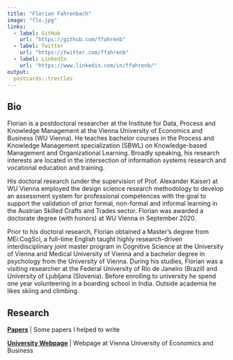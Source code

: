 ```yaml
---
title: "Florian Fahrenbach"
image: "flo.jpg"
links:
  - label: GitHub
    url: "https://github.com/ffahrenb"
  - label: Twitter
    url: "https://twitter.com/ffahrenb"
  - label: LinkedIn
    url: "https://www.linkedin.com/in/ffahrenb/"
output:
  postcards::trestles
---
```

    


## Bio


Florian is a postdoctoral researcher at the Institute for Data, Process and Knowledge Management at the Vienna University of Economics and Business (WU Vienna). He teaches bachelor courses in the Process and Knowledge Management specialization (SBWL) on Knowledge-based Management and Organizational Learning. Broadly speaking, his research interests are located in the intersection of information systems research and vocational education and training.

His doctoral research (under the supervision of Prof. Alexander Kaiser) at WU Vienna employed the design science research methodology to develop an assessment system for professional competences with the goal to support the validation of prior formal, non-formal and informal learning in the Austrian Skilled Crafts and Trades sector. Florian was awarded a doctorate degree (with honors) at WU Vienna in September 2020.

Prior to his doctoral research, Florian obtained a Master’s degree from MEi:CogSci, a full-time English taught highly research-driven interdisciplinary joint master program in Cognitive Science at the University of Vienna and Medical University of Vienna and a bachelor degree in psychology from the University of Vienna. During his studies, Florian was a visiting researcher at the Federal University of Rio de Janeiro (Brazil) and University of Ljubljana (Slovenia). Before enrolling to university he spend one year volunteering in a boarding school in India. Outside academia he likes skiing and climbing.



## Research


**[Papers](https://scholar.google.de/citations?hl=en&user=L1OzFcwAAAAJ)** | Some papers I helped to write

**[University Webpage](https://www.wu.ac.at/en/kbm/members/fahrenbach)** | Webpage at Vienna University of Economics and Business

